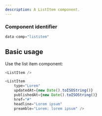 ```yaml
---
description: A ListItem component.
---
```




### Component identifier
```js
data-comp="listitem"
```

## Basic usage

Use the list item component:

```js
<ListItem />
```

```js live
<ListItem
    type="Lorem"
    updatedAt={new Date().toISOString()}
    publishedAt={new Date().toISOString()}
    href="#"
    headline="Lorem ipsum"
    preamble="Lorem: lorem ipsum" />
```
